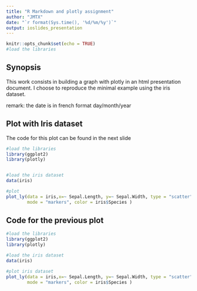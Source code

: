---
title: "R Markdown and plotly assignment"
author: "JMTX"
date: "`r format(Sys.time(), '%d/%m/%y')`"
output: ioslides_presentation
---

```{r setup, include=FALSE}
knitr::opts_chunk$set(echo = TRUE)
#load the libraries
```

## Synopsis

This work consists in building a graph with plotly in an html presentation document. I choose to reproduce the minimal example using the iris dataset.

remark: the date is in french format day/month/year


## Plot with Iris dataset
The code for this plot can be found in the next slide
```{r graph1,warning=FALSE,message = FALSE,echo = FALSE}
#load the libraries
library(ggplot2)
library(plotly)


#load the iris dataset
data(iris)

#plot
plot_ly(data = iris,x=~ Sepal.Length, y=~ Sepal.Width, type = "scatter",
        mode = "markers", color = iris$Species )
```

## Code for the previous plot
```{r code_graph1,warning=FALSE,message = FALSE,eval= FALSE}
#load the libraries
library(ggplot2)
library(plotly)

#load the iris dataset
data(iris)

#plot iris dataset
plot_ly(data = iris,x=~ Sepal.Length, y=~ Sepal.Width, type = "scatter",
        mode = "markers", color = iris$Species )
```



